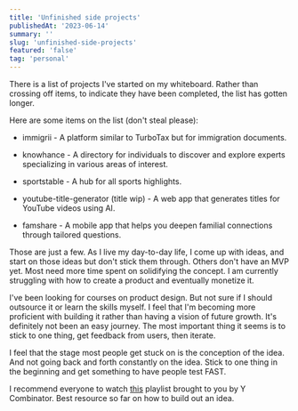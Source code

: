 ```yaml
---
title: 'Unfinished side projects'
publishedAt: '2023-06-14'
summary: ''
slug: 'unfinished-side-projects'
featured: 'false'
tag: 'personal'
---
```


There is a list of projects I've started on my whiteboard. Rather than crossing off items, to indicate they have been completed, the list has gotten longer.

Here are some items on the list (don't steal please):

- immigrii - A platform similar to TurboTax but for immigration documents.

- knowhance - A directory for individuals to discover and explore experts specializing in various areas of interest.

- sportstable - A hub for all sports highlights.

- youtube-title-generator (title wip) - A web app that generates titles for YouTube videos using AI.

- famshare - A mobile app that helps you deepen familial connections through tailored questions.

Those are just a few. As I live my day-to-day life, I come up with ideas, and start on those ideas but don't stick them through. Others don't have an MVP yet. Most need more time spent on solidifying the concept. I am currently struggling with how to create a product and eventually monetize it.

I've been looking for courses on product design. But not sure if I should outsource it or learn the skills myself. I feel that I'm becoming more proficient with building it rather than having a vision of future growth. It's definitely not been an easy journey. The most important thing it seems is to stick to one thing, get feedback from users, then iterate.

I feel that the stage most people get stuck on is the conception of the idea. And not going back and forth constantly on the idea. Stick to one thing in the beginning and get something to have people test FAST.

I recommend everyone to watch [this](https://www.youtube.com/watch?v=BUE-icVYRFU&list=PLQ-uHSnFig5M9fW16o2l35jrfdsxGknNB&ab_channel=YCombinator) playlist brought to you by Y Combinator. Best resource so far on how to build out an idea.